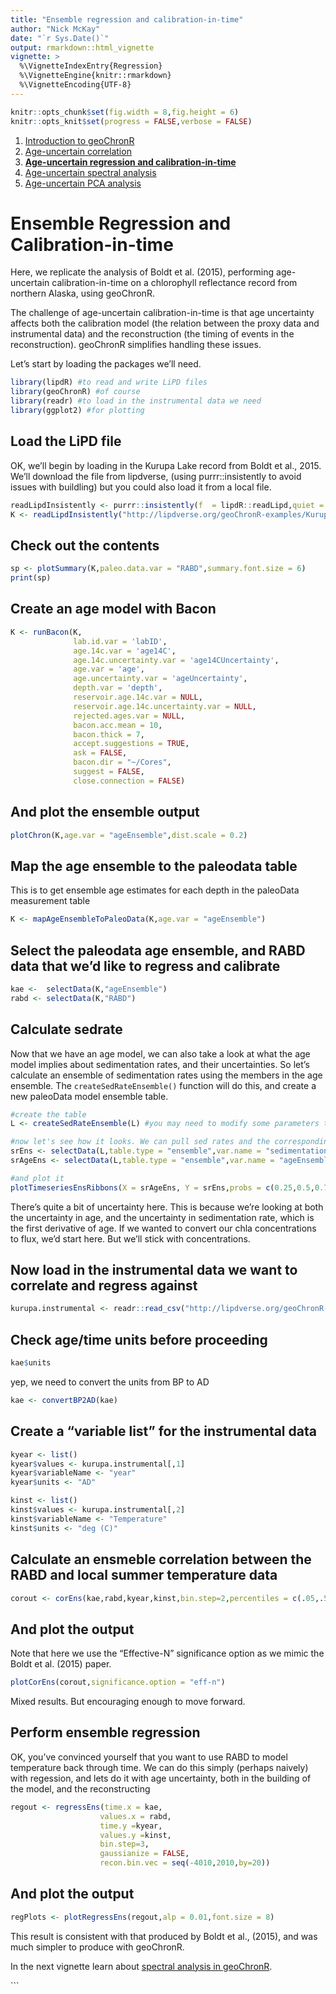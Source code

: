 ```yaml
---
title: "Ensemble regression and calibration-in-time"
author: "Nick McKay"
date: "`r Sys.Date()`"
output: rmarkdown::html_vignette
vignette: >
  %\VignetteIndexEntry{Regression}
  %\VignetteEngine{knitr::rmarkdown}
  %\VignetteEncoding{UTF-8}
---
```

  
  
```r
knitr::opts_chunk$set(fig.width = 8,fig.height = 6) 
knitr::opts_knit$set(progress = FALSE,verbose = FALSE)
```

  1. [Introduction to geoChronR](Introduction.html)
  2. [Age-uncertain correlation](correlation.html)
  3. [**Age-uncertain regression and calibration-in-time**](regression.html)
  4. [Age-uncertain spectral analysis](spectral.html)
  5. [Age-uncertain PCA analysis](pca.html)

# Ensemble Regression and Calibration-in-time

Here, we replicate the analysis of Boldt et al. (2015), performing age-uncertain calibration-in-time on a chlorophyll reflectance record from northern Alaska, using geoChronR.

The challenge of age-uncertain calibration-in-time is that age uncertainty affects both the calibration model (the relation between the proxy data and instrumental data) and the reconstruction (the timing of events in the reconstruction). geoChronR simplifies handling these issues. 


Let's start by loading the packages we'll need. 

```r
library(lipdR) #to read and write LiPD files
library(geoChronR) #of course
library(readr) #to load in the instrumental data we need
library(ggplot2) #for plotting
``` 

## Load the LiPD file
OK, we'll begin by loading in the Kurupa Lake record from Boldt et al., 2015. We'll download the file from lipdverse, (using purrr::insistently to avoid issues with buildling) but you could also load it from a local file.
```r
readLipdInsistently <- purrr::insistently(f  = lipdR::readLipd,quiet = TRUE)
K <- readLipdInsistently("http://lipdverse.org/geoChronR-examples/Kurupa.Boldt.2015.lpd")
```

## Check out the contents
```r
sp <- plotSummary(K,paleo.data.var = "RABD",summary.font.size = 6)
print(sp)
```


## Create an age model with Bacon

```r
K <- runBacon(K,
              lab.id.var = 'labID', 
              age.14c.var = 'age14C', 
              age.14c.uncertainty.var = 'age14CUncertainty',
              age.var = 'age', 
              age.uncertainty.var = 'ageUncertainty', 
              depth.var = 'depth', 
              reservoir.age.14c.var = NULL, 
              reservoir.age.14c.uncertainty.var = NULL, 
              rejected.ages.var = NULL,
              bacon.acc.mean = 10,
              bacon.thick = 7,
              accept.suggestions = TRUE,
              ask = FALSE,
              bacon.dir = "~/Cores",
              suggest = FALSE,
              close.connection = FALSE)
```

## And plot the ensemble output

```r
plotChron(K,age.var = "ageEnsemble",dist.scale = 0.2)
```


## Map the age ensemble to the paleodata table
This is to get ensemble age estimates for each depth in the paleoData measurement table

```r
K <- mapAgeEnsembleToPaleoData(K,age.var = "ageEnsemble")
```


## Select the paleodata age ensemble, and RABD data that we'd like to regress and calibrate

```r
kae <-  selectData(K,"ageEnsemble")
rabd <- selectData(K,"RABD")
```

## Calculate sedrate
Now that we have an age model, we can also take a look at what the age model implies about sedimentation rates, and their uncertainties. So let's calculate an ensemble of sedimentation rates using the members in the age ensemble. The `createSedRateEnsemble()` function will do this, and create a new paleoData model ensemble table. 

```r
#create the table
L <- createSedRateEnsemble(L) #you may need to modify some parameters to this function if you have a complex LiPD object

#now let's see how it looks. We can pull sed rates and the corresponding ages out of that table
srEns <- selectData(L,table.type = "ensemble",var.name = "sedimentationRate")
srAgeEns <- selectData(L,table.type = "ensemble",var.name = "ageEnsemble")

#and plot it
plotTimeseriesEnsRibbons(X = srAgeEns, Y = srEns,probs = c(0.25,0.5,0.75), x.bin = seq(-70,5500,by = 20))
```
There's quite a bit of uncertainty here. This is because we're looking at both the uncertainty in age, and the uncertainty in sedimentation rate, which is the first derivative of age. If we wanted to convert our chla concentrations to flux, we'd start here. But we'll stick with concentrations.

## Now load in the instrumental data we want to correlate and regress against
```r
kurupa.instrumental <- readr::read_csv("http://lipdverse.org/geoChronR-examples/KurupaInstrumental.csv")
```

## Check age/time units before proceeding

```r
kae$units
```

yep, we need to convert the units from BP to AD

```r
kae <- convertBP2AD(kae)
```

## Create a "variable list" for the instrumental data

```r
kyear <- list()
kyear$values <- kurupa.instrumental[,1]
kyear$variableName <- "year"
kyear$units <- "AD"

kinst <- list()
kinst$values <- kurupa.instrumental[,2]
kinst$variableName <- "Temperature"
kinst$units <- "deg (C)"
```


## Calculate an ensmeble correlation between the RABD and local summer temperature data
```r
corout <- corEns(kae,rabd,kyear,kinst,bin.step=2,percentiles = c(.05,.5,.95 ))
```

## And plot the output
Note that here we use the "Effective-N" significance option as we mimic the Boldt et al. (2015) paper.
```r
plotCorEns(corout,significance.option = "eff-n")
```

Mixed results. But encouraging enough to move forward.

## Perform ensemble regression
OK, you've convinced yourself that you want to use RABD to model temperature back through time. We can do this simply (perhaps naively) with regession, and lets do it with age uncertainty, both in the building of the model, and the reconstructing
```r
regout <- regressEns(time.x = kae,
                    values.x = rabd,
                    time.y =kyear,
                    values.y =kinst,
                    bin.step=3,
                    gaussianize = FALSE,
                    recon.bin.vec = seq(-4010,2010,by=20))
```

## And plot the output

```r
regPlots <- plotRegressEns(regout,alp = 0.01,font.size = 8)
```

This result is consistent with that produced by Boldt et al., (2015), and was much simpler to produce with geoChronR.


In the next vignette learn about [spectral analysis in geoChronR](spectral_analysis.html). 





```

